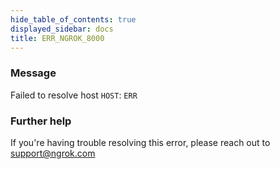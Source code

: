 ```yaml
---
hide_table_of_contents: true
displayed_sidebar: docs
title: ERR_NGROK_8000
---
```


### Message

Failed to resolve host `HOST`: `ERR`

### Further help

If you're having trouble resolving this error, please reach out to [support@ngrok.com](mailto:support@ngrok.com?subject=Help%20with%20ERR_NGROK_8000)
